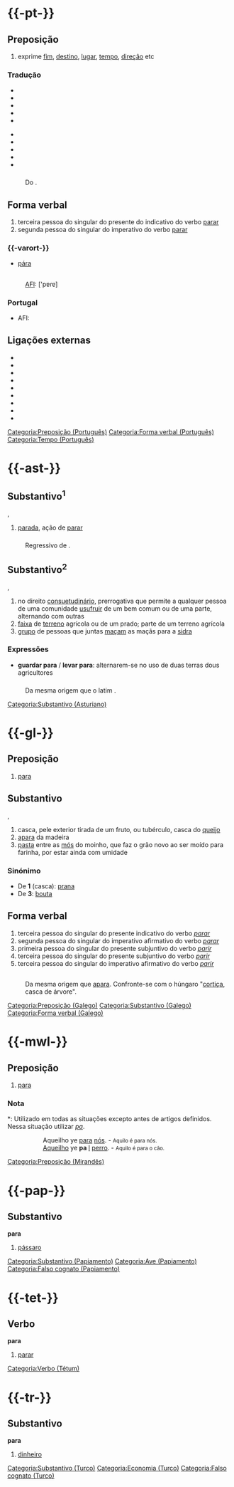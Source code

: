 ={{-pt-}}=
==Preposição==
{{paroxítona|pa|ra}}
# exprime [[fim]], [[destino]], [[lugar]], [[tempo]], [[direção]] etc

===Tradução===
{{tradini}}
* {{trad|de|für}}
* {{trad|ast|pa}}
* {{trad|es|para}}
* {{trad|fr|pour}}
* {{trad|en|to|for|toward|towards|at}}
{{tradmeio}}
* {{trad|it|per}}
* {{trad|ms|agar}}
* {{trad|mwl|para|pa}}
* {{t|fa|به||beh}}
* {{trad|tet|atu|hodi}}
{{tradfim}}

==={{etimologia|pt}}===
: Do {{etm|la|pt}} {{etimo|la|per}} {{etimo|la|ad}}.

==Forma verbal==
{{paroxítona|pa|ra}}
# terceira pessoa do singular do presente do indicativo do verbo [[parar]]
# segunda pessoa do singular do imperativo do verbo [[parar]]

{{aviso.flexão|parar}}

==={{-varort-}}===
* {{escopo2|Anterior ao AO 1990}} [[pára]]

=={{pronúncia|pt}}==
: [[AFI]]: ['pɐɾɐ]

===Portugal===
* AFI: {{AFI|/ˈpɐ.ɾɐ/}}

==Ligações externas==
* {{Aulete}}
* {{Michaelis}}
* {{Dicio}}
* {{DicioAberto}}
* {{DLPO}}
* {{Infopédia}}
* {{PLP}}
* {{VOLPABL}}
* {{Forvo|para|pt}}

[[Categoria:Preposição (Português)]]
[[Categoria:Forma verbal (Português)]]
[[Categoria:Tempo (Português)]]


={{-ast-}}=
==Substantivo<sup>1</sup>==
{{flex.ast|fs=para|fp=pares}}
{{paroxítona|pa|ra|id=ast}}, {{gramática|f}}
# [[parada]], ação de [[parar]]

==={{etimologia|ast}}===
: Regressivo de {{etimo|ast|parar}}.

==Substantivo<sup>2</sup>==
{{flex.ast|fs=para|fp=pares}}
{{paroxítona|pa|ra|id=ast}}, {{gramática|f}}
# no direito [[consuetudinário]], prerrogativa que permite a qualquer pessoa de uma comunidade [[usufruir]] de um bem comum ou de uma parte, alternando com outras
# [[faixa]] de [[terreno]] agrícola ou de um prado; parte de um terreno agrícola
# [[grupo]] de pessoas que juntas [[maçar|maçam]] as maçãs para a [[sidra]]

===Expressões===
* '''guardar para''' / '''levar para''': alternarem-se no uso de duas terras dous agricultores

==={{etimologia|ast}}===
: Da mesma origem que o latim {{etimo|la|par}}.

[[Categoria:Substantivo (Asturiano)]]


={{-gl-}}=
==Preposição==
{{paroxítona|pa|ra|id=gl}}
# [[para#{{pt}}|para]]

==Substantivo==
{{flex.gl|fs=para|fp=paras}}
{{paroxítona|pa|ra|id=gl}}, {{g|f|id=gl}}
# casca, pele exterior tirada de um fruto, ou tubérculo, casca do [[queijo]]
# [[apara]] da madeira
# [[pasta]] entre as [[mó]]s do moinho, que faz o grão novo ao ser moído para farinha, por estar ainda com umidade

===Sinónimo===
* De '''1''' (casca): [[prana#{{gl}}|prana]]
* De '''3''': [[bouta#{{gl}}|bouta]]

==Forma verbal==
{{paroxítona|pa|ra|id=gl}}
# terceira pessoa do singular do presente indicativo do verbo ''[[parar#{{gl}}|parar]]''
# segunda pessoa do singular do imperativo afirmativo do verbo ''[[parar#{{gl}}|parar]]''
# primeira pessoa do singular do presente subjuntivo do verbo ''[[parir#{{gl}}|parir]]''
# terceira pessoa do singular do presente subjuntivo do verbo ''[[parir#{{gl}}|parir]]''
# terceira pessoa do singular do imperativo afirmativo do verbo ''[[parir#{{gl}}|parir]]''

{{aviso.flexão|parar}}

=={{etimologia|gl}}==
: Da mesma origem que [[apara]]. Confronte-se com o húngaro {{etimo|hu|para}} "[[cortiça]], casca de árvore".

[[Categoria:Preposição (Galego)]]
[[Categoria:Substantivo (Galego)]]
[[Categoria:Forma verbal (Galego)]]


={{-mwl-}}=
==Preposição==
{{paroxítona|pa|ra|língua=mwl}}
# [[para#Português|para]]

===Nota===
*: Utilizado em todas as situações excepto antes de artigos definidos. Nessa situação utilizar ''[[pa#Mirandês|pa]]''.
:: Aqueilho ye [[para#Mirandês|para]] [[nós#Mirandês|nós]]. - <small>Aquilo é para nós.</small>
:: [[aqueilho|Aqueilho]] ye '''pa''' [[l]] [[perro#Mirandês|perro]]. - <small>Aquilo é para o cão.</small>

{{flex.mwl.contr.definidos}}

[[Categoria:Preposição (Mirandês)]]


={{-pap-}}=
==Substantivo==
'''para'''
# [[pássaro]]

[[Categoria:Substantivo (Papiamento)]]
[[Categoria:Ave (Papiamento)]]
[[Categoria:Falso cognato (Papiamento)]]


={{-tet-}}=
==Verbo==
'''para'''
# [[parar]]

[[Categoria:Verbo (Tétum)]]


={{-tr-}}=
==Substantivo==
'''para'''
# [[dinheiro]]

[[Categoria:Substantivo (Turco)]]
[[Categoria:Economia (Turco)]]
[[Categoria:Falso cognato (Turco)]]
